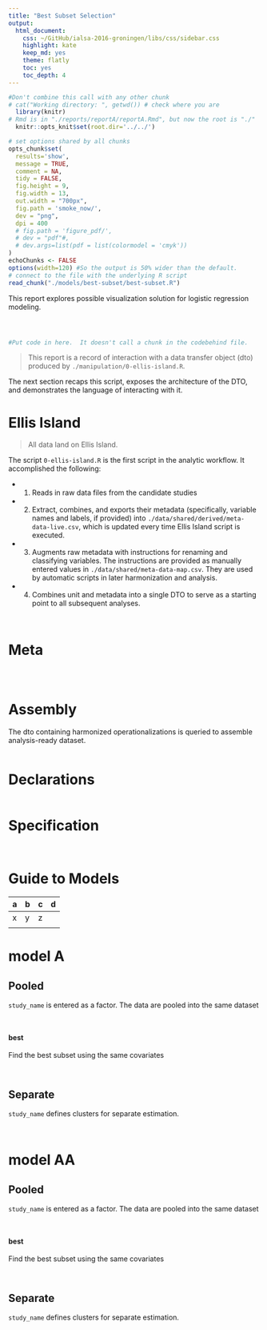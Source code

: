 ```yaml
---
title: "Best Subset Selection" 
output:
  html_document:
    css: ~/GitHub/ialsa-2016-groningen/libs/css/sidebar.css
    highlight: kate
    keep_md: yes
    theme: flatly
    toc: yes
    toc_depth: 4
---
```


<!-- These two chunks should be added in the beginning of every .Rmd that you want to source an .R script -->
<!--  The 1st mandatory chunck  -->
<!--  Set the working directory to the repository's base directory -->
```r
#Don't combine this call with any other chunk 
# cat("Working directory: ", getwd()) # check where you are
  library(knitr)
# Rmd is in "./reports/reportA/reportA.Rmd", but now the root is "./"
  knitr::opts_knit$set(root.dir='../../') 
```

<!--  The 2nd mandatory chunck  -->
<!-- Set the report-wide options, and point to the external code file. -->
```r
# set options shared by all chunks
opts_chunk$set(
  results='show', 
  message = TRUE,
  comment = NA, 
  tidy = FALSE,
  fig.height = 9, 
  fig.width = 13, 
  out.width = "700px",
  fig.path = 'smoke_now/',     
  dev = "png",
  dpi = 400
  # fig.path = 'figure_pdf/',     
  # dev = "pdf"#,
  # dev.args=list(pdf = list(colormodel = 'cmyk'))
)
echoChunks <- FALSE
options(width=120) #So the output is 50% wider than the default.
# connect to the file with the underlying R script  
read_chunk("./models/best-subset/best-subset.R") 
```

This report explores possible visualization solution for logistic regression modeling.  


<!-- Load 'sourced' R files.  Suppress the output when loading packages. --> 
```r
```


<!-- Load the sources.  Suppress the output when loading sources. --> 
```r
```


<!-- Load any Global functions and variables declared in the R file.  Suppress the output. --> 
```r
```

<!-- Declare any global functions specific to a Rmd output.  Suppress the output. --> 
```r
#Put code in here.  It doesn't call a chunk in the codebehind file.
```
> This report is a record of interaction with a data transfer object (dto) produced by `./manipulation/0-ellis-island.R`. 

The next section recaps this script, exposes the architecture of the DTO, and demonstrates the language of interacting with it.   

# Ellis Island

> All data land on Ellis Island.

The script `0-ellis-island.R` is the first script in the analytic workflow. It accomplished the following: 

- (1) Reads in raw data files from the candidate studies   
- (2) Extract, combines, and exports their metadata (specifically, variable names and labels, if provided) into `./data/shared/derived/meta-data-live.csv`, which is updated every time Ellis Island script is executed.   
- (3) Augments raw metadata with instructions for renaming and classifying variables. The instructions are provided as manually entered values in `./data/shared/meta-data-map.csv`. They are used by automatic scripts in later harmonization and analysis.  
- (4) Combines unit and metadata into a single DTO to serve as a starting point to all subsequent analyses.   

<!-- Load the datasets.   -->
```r
```

<!-- Inspect the datasets.   -->
```r
```


# Meta
```r
```

<!-- Tweak the datasets.   -->
```r
```

<!-- Basic table view.   -->
```r
```


# Assembly
 The dto containing harmonized operationalizations is queried to assemble analysis-ready dataset.

```r
```


# Declarations

```r
```

# Specification

```r
```

```r
```

# Guide to Models

| a | b |  c| d |
|---|---|---|---|
| x | y | z |   |
|   |   |   |   |


# model A

## Pooled 
`study_name` is entered as a factor.  The data are pooled into the same dataset
```r
```

```r
```

#### best 

Find the best subset using the same covariates
```r
```

```r
```

## Separate 
`study_name` defines clusters for separate estimation. 
```r
```

```r
```


# model AA

## Pooled 
`study_name` is entered as a factor.  The data are pooled into the same dataset
```r
```

```r
```

#### best 

Find the best subset using the same covariates
```r
```

```r
```

## Separate 
`study_name` defines clusters for separate estimation. 
```r
```

```r
```



